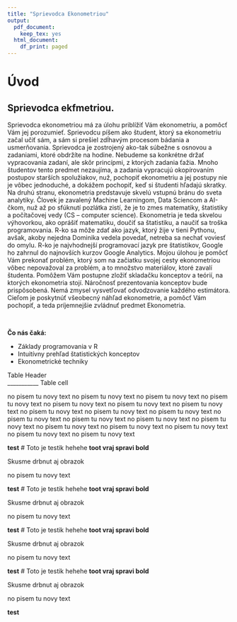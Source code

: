 ```yaml
---
title: "Sprievodca Ekonometriou"
output:
  pdf_document:
    keep_tex: yes
  html_document:
    df_print: paged
---
```




# Úvod

## Sprievodca ekfmetriou.

Sprievodca ekonometriou má za úlohu priblížiť Vám ekonometriu, a pomôcť Vám jej porozumieť. Sprievodcu píšem ako študent, ktorý sa ekonometriu začal učiť sám, a sám si prešiel zdĺhavým procesom bádania a usmerňovania. Sprievodca je zostrojený ako-tak súbežne s osnovou a zadaniami, ktoré obdržíte na hodine. Nebudeme sa konkrétne držať vypracovania zadaní, ale skôr princípmi, z ktorých zadania ťažia. Mnoho študentov tento predmet nezaujíma, a zadania vypracujú okopírovaním postupov starších spolužiakov, nuž, pochopiť ekonometriu a jej postupy nie je vôbec jednoduché, a dokážem pochopiť, keď si študenti hľadajú skratky. Na druhú stranu, ekonometria predstavuje skvelú vstupnú bránu do sveta analytiky. Človek je zavalený Machine Learningom, Data Sciencom a AI-čkom, nuž až po sfúknutí pozlátka zistí, že je to zmes matematiky, štatistiky a počítačovej vedy (CS – computer science). Ekonometria je teda skvelou výhovorkou, ako oprášiť matematiku, doučiť sa štatistiku, a naučiť sa troška programovania. R-ko sa môže zdať ako jazyk, ktorý žije v tieni Pythonu, avšak, akoby nejedna Dominika vedela povedať, netreba sa nechať voviesť do omylu. R-ko je najvhodnejší programovací jazyk pre štatistikov, Google ho zahrnul do najnovších kurzov Google Analytics. Mojou úlohou je pomôcť Vám prekonať problém, ktorý som na začiatku svojej cesty ekonometriou vôbec nepovažoval za problém, a to množstvo materiálov, ktoré zavalí študenta. Pomôžem Vám postupne zložiť skladačku konceptov a teórií, na ktorých ekonometria stojí. Náročnosť prezentovania konceptov bude prispôsobená. Nemá zmysel vysvetľovať odvodzovanie každého estimátora. Cieľom je poskytnúť všeobecný náhľad ekonometrie, a pomôcť Vám pochopiť, a teda príjemnejšie zvládnuť predmet Ekonometria.    

&nbsp;  
 
__Čo nás čaká:__  

* Základy programovania v R  
* Intuitívny prehľad štatistických konceptov  
* Ekonometrické techniky 

\newpage

Table Header  
___________
Table cell


no pisem tu novy text no pisem tu novy text no pisem tu novy text no pisem tu novy text no pisem tu novy text no pisem tu novy text no pisem tu novy text no pisem tu novy text no pisem tu novy text no pisem tu novy text no pisem tu novy text no pisem tu novy text no pisem tu novy text no pisem tu novy text no pisem tu novy text no pisem tu novy text no pisem tu novy text no pisem tu novy text no pisem tu novy text 


__test__
# Toto je testik hehehe
**toot vraj spravi bold**

Skusme drbnut aj obrazok

no pisem tu novy text


__test__
# Toto je testik hehehe
**toot vraj spravi bold**

Skusme drbnut aj obrazok

no pisem tu novy text


__test__
# Toto je testik hehehe
**toot vraj spravi bold**

Skusme drbnut aj obrazok

no pisem tu novy text


__test__
# Toto je testik hehehe
**toot vraj spravi bold**

Skusme drbnut aj obrazok

no pisem tu novy text


__test__